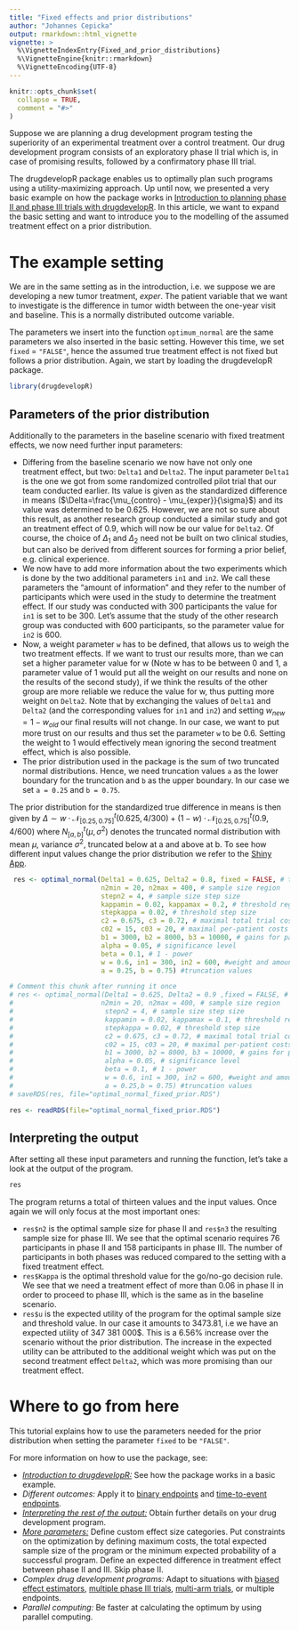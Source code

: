 ```yaml
---
title: "Fixed effects and prior distributions"
author: "Johannes Cepicka"
output: rmarkdown::html_vignette
vignette: >
  %\VignetteIndexEntry{Fixed_and_prior_distributions}
  %\VignetteEngine{knitr::rmarkdown}
  %\VignetteEncoding{UTF-8}
---
```


```r
knitr::opts_chunk$set(
  collapse = TRUE,
  comment = "#>"
)
```

Suppose we are planning a drug development program testing the superiority of an experimental treatment over a control treatment. Our drug development program consists of an exploratory phase II trial which is, in case of promising results, followed by a confirmatory phase III trial.

The drugdevelopR package enables us to optimally plan such programs using a utility-maximizing approach. Up until now, we presented a very basic example on how the package works in [Introduction to planning phase II and phase III trials with drugdevelopR](https://sterniii3.github.io/drugdevelopR/articles/introduction-to-drugdevelopR.html). In this article, we want to expand the basic setting and want to introduce you to the modelling of the assumed treatment effect on a prior distribution.

# The example setting

We are in the same setting as in the introduction, i.e. we  suppose we are developing a new tumor treatment, *exper*. The patient variable that we want to investigate is the difference in tumor width between the one-year visit and baseline. This is a normally distributed outcome variable.

The parameters we insert into the function `optimum_normal` are the same parameters we also inserted in the basic setting. However this time, we set `fixed` = `"FALSE"`, hence the assumed true treatment effect is not fixed but follows a prior distribution. Again, we start by loading the drugdevelopR package.


```r
library(drugdevelopR)
```

## Parameters of the prior distribution

Additionally to the parameters in the baseline scenario with fixed treatment effects, we now need further input parameters:

* Differing from the baseline scenario we now have not only one treatment effect, but two: `Delta1` and `Delta2`. The input parameter `Delta1` is the one we got from some randomized controlled pilot trial that our team conducted earlier. Its value is given as the standardized difference in means ($\Delta=\frac{\mu_{contro} - \mu_{exper}}{\sigma}$) and its value was determined to be 0.625. However, we are not so sure about this result, as another research group conducted a similar study and got an treatment effect of 0.9, which will now be our value for `Delta2`. Of course, the choice of $\Delta_1$ and $\Delta_2$ need not be built on two clinical studies, but can also be derived from different sources for forming a prior belief, e.g. clinical experience.
* We now have to add more information about the two experiments which is done by the two additional parameters `in1` and `in2`. We call these parameters the "amount of information" and they refer to the number of participants which were used in the study to determine the treatment effect. If our study was conducted with 300 participants the value for `in1` is set to be 300. Let's assume that the study of the other research group was conducted with 600 participants, so the parameter value for `in2` is 600.
* Now, a weight parameter `w` has to be defined, that allows us to weigh the two treatment effects. If we want to trust our results more, than we can set a higher parameter value for w (Note w has to be between 0 and 1, a parameter value of 1 would put all the weight on our results and none on the results of the second study), if we think the results of the other group are more reliable we reduce the value for w, thus putting more weight on `Delta2`. Note that by exchanging the values of `Delta1` and `Delta2` (and the corresponding values for `in1` and `in2`) and setting $w_{new} = 1 - w_{old}$ our final results will not change. In our case, we want to put more trust on our results and thus set the parameter `w` to be 0.6. Setting the weight to $1$ would effectively mean ignoring the second treatment effect, which is also possible.
* The prior distribution used in the package is the sum of two truncated normal distributions. Hence, we need truncation values `a` as the lower boundary for the truncation and `b` as the upper boundary. In our case we set `a = 0.25` and `b = 0.75`.

The prior distribution for the standardized true difference in means is then given by
$\Delta ∼ w · \mathcal{N}^t_{[0.25,0.75]} (0.625, 4/300) + (1 − w) · \mathcal{N}^t_{[0.25,0.75]} (0.9, 4/600)$
where $N^t_{[a,b]} (\mu, \sigma^2)$ denotes the truncated normal distribution with mean $\mu$,
variance $\sigma^2$, truncated below at a and above at b.
To see how different input values change the prior distribution we refer to the [Shiny App](https://web.imbi.uni-heidelberg.de/prior/).

```r
 res <- optimal_normal(Delta1 = 0.625, Delta2 = 0.8, fixed = FALSE, # treatment effect
                       n2min = 20, n2max = 400, # sample size region
                       stepn2 = 4, # sample size step size
                       kappamin = 0.02, kappamax = 0.2, # threshold region
                       stepkappa = 0.02, # threshold step size
                       c2 = 0.675, c3 = 0.72, # maximal total trial costs
                       c02 = 15, c03 = 20, # maximal per-patient costs
                       b1 = 3000, b2 = 8000, b3 = 10000, # gains for patients
                       alpha = 0.05, # significance level
                       beta = 0.1, # 1 - power
                       w = 0.6, in1 = 300, in2 = 600, #weight and amount of information
                       a = 0.25, b = 0.75) #truncation values
```

```r
# Comment this chunk after running it once
# res <- optimal_normal(Delta1 = 0.625, Delta2 = 0.9 ,fixed = FALSE, # treatment effect
#                      n2min = 20, n2max = 400, # sample size region
#                       stepn2 = 4, # sample size step size
#                       kappamin = 0.02, kappamax = 0.1, # threshold region
#                       stepkappa = 0.02, # threshold step size
#                       c2 = 0.675, c3 = 0.72, # maximal total trial costs
#                       c02 = 15, c03 = 20, # maximal per-patient costs
#                       b1 = 3000, b2 = 8000, b3 = 10000, # gains for patients
#                       alpha = 0.05, # significance level
#                       beta = 0.1, # 1 - power
#                       w = 0.6, in1 = 300, in2 = 600, #weight and amoutn of information
#                       a = 0.25,b = 0.75) #truncation values
# saveRDS(res, file="optimal_normal_fixed_prior.RDS")
```
```r
res <- readRDS(file="optimal_normal_fixed_prior.RDS")
```

## Interpreting the output
After setting all these input parameters and running the function, let's take a look at the output of the program.

```r
res
```

The program returns a total of thirteen values and the input values. Once again we will only focus at the most important ones:

* `res$n2` is the optimal sample size for phase II and `res$n3` the resulting sample size for phase III. We see that the optimal scenario requires 76 participants in phase II and 158 participants in phase III. The number of participants in both phases was reduced compared to the setting with a fixed treatment effect.
* `res$Kappa` is the optimal threshold value for the go/no-go decision rule. We see that we need a treatment effect of more than 0.06 in phase II in order to proceed to phase III, which is the same as in the baseline scenario. 
* `res$u` is the expected utility of the program for the optimal sample size and threshold value. In our case it amounts to 3473.81, i.e we have an expected utility of 347 381 000\$. This is a 6.56\% increase over the scenario without the prior distribution. The increase in the expected utility can be attributed to the additional weight which was put on the second treatment effect `Delta2`, which was more promising than our treatment effect.

# Where to go from here
This tutorial explains how to use the parameters needed for the prior distribution when setting the parameter `fixed` to be `"FALSE"`.

For more information on how to use the package, see:

* [*Introduction to drugdevelopR:*](https://sterniii3.github.io/drugdevelopR/articles/introduction-to-drugdevelopR.html) See how the package works in a basic example.
* *Different outcomes:* Apply it to [binary endpoints](https://sterniii3.github.io/drugdevelopR/articles/Binary_distributed_outcomes.html) and [time-to-event endpoints](https://sterniii3.github.io/drugdevelopR/articles/Time-to-event_outcomes.html).
* [*Interpreting the rest of the output:*](https://sterniii3.github.io/drugdevelopR/articles/Interpreting_Output.html) Obtain further details on your drug development program.
* [*More parameters:*](https://sterniii3.github.io/drugdevelopR/articles/More_Parameters.html) Define custom effect size categories. Put constraints on the optimization by defining maximum costs, the total expected sample size of the program or the minimum expected probability of a successful program. Define an expected difference in treatment effect between phase II and III. Skip phase II.
* *Complex drug development programs:* Adapt to situations with [biased effect estimators](https://sterniii3.github.io/drugdevelopR/articles/Bias_adjustment.html), [multiple phase III trials](https://sterniii3.github.io/drugdevelopR/articles/Multitrial.html), [multi-arm trials](https://sterniii3.github.io/drugdevelopR/articles/Multiarm_Trials.html), or multiple endpoints.
* *Parallel computing:* Be faster at calculating the optimum by using parallel computing.

